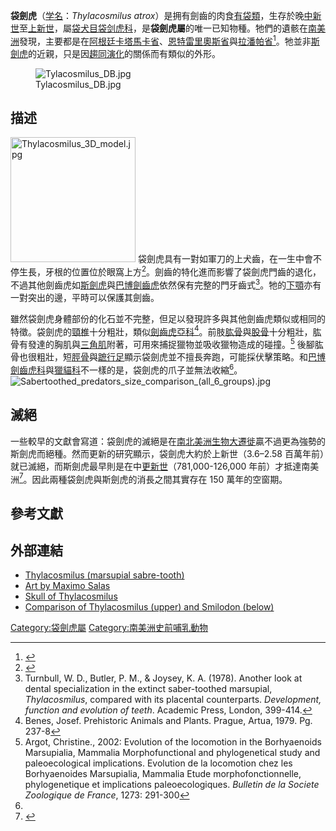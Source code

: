 {{Speciesbox
| fossil_range = 晚[[中新世|中新世]] - [[上新世|上新世]]<br>~{{fossil range|9|3}}
| image = Thylacosmilus sp skull BMNH.jpg
| display parents = 2
| parent authority =  [[Riggs|Riggs]], 1933
| extinct = 是
| taxon = Thylacosmilus atrox
| authority = Riggs, 1933
| synonyms =
*''Thylacosmilus lentis'' {{small|Riggs, 1933}}
}}

'''袋劍虎'''（[[学名|学名]]：''Thylacosmilus atrox''）是拥有劍齒的肉食[[有袋類|有袋類]]，生存於晚[[中新世|中新世]]至[[上新世|上新世]]，屬[[袋犬目|袋犬目]][[袋剑虎科|袋剑虎科]]，是'''袋劍虎屬'''的唯一已知物種。牠們的遺骸在[[南美洲|南美洲]]發現，主要都是在[[阿根廷|阿根廷]][[卡塔馬卡省|卡塔馬卡省]]、[[恩特雷里奧斯省|恩特雷里奧斯省]]與[[拉潘帕省|拉潘帕省]]<ref name="academia">{{cite journal |first=Analía M. |last=Forasiepi |year=2009 |title=Osteology of ''Arctodictis sinclairi'' (Mammalia, Metatheria, Sparassodonta) and phylogeny of Cenozoic metatherian carnivores from South America |url=https://www.academia.edu/4908872 |journal=Monografías del Museo Argentino de Ciencias Naturales |volume=6 |pages=1–174}}</ref>。牠並非[[斯劍虎|斯劍虎]]的近親，只是因[[趨同演化|趨同演化]]的關係而有類似的外形。

[[File:Tylacosmilus_DB.jpg|thumb]] 

== 描述 ==
[[File:Thylacosmilus_3D_model.jpg|200px]] 
袋劍虎具有一對如軍刀的上犬齒，在一生中會不停生長，牙根的位置位於眼窩上方<ref name=Sabertooth>{{cite book|last=Antón|first=Mauricio|title=Sabertooth|date=2013|publisher=Indiana University Press|location=Bloomington, Indiana|isbn=9780253010421}}</ref>。劍齒的特化進而影響了袋劍虎門齒的退化，不過其他劍齒虎如[[斯劍虎|斯劍虎]]與[[巴博劍齒虎|巴博劍齒虎]]依然保有完整的門牙齒式<ref name = Turnbull1978>Turnbull, W. D., Butler, P. M., & Joysey, K. A. (1978). Another look at dental specialization in the extinct saber-toothed marsupial, ''Thylacosmilus'', compared with its placental counterparts. ''Development, function and evolution of teeth''. Academic Press, London, 399-414.</ref>。牠的[[下顎|下顎]]亦有一對突出的邊，平時可以保護其劍齒。

雖然袋劍虎身體部份的化石並不完整，但足以發現許多與其他劍齒虎類似或相同的特徵。袋劍虎的[[頸椎|頸椎]]十分粗壯，類似[[劍齒虎亞科|劍齒虎亞科]]<ref name="Benes, Josef 1979. Pg. 237-8">Benes, Josef. Prehistoric Animals and Plants. Prague, Artua, 1979. Pg. 237-8</ref>。前肢[[肱骨|肱骨]]與[[股骨|股骨]]十分粗壯，肱骨有發達的胸肌與[[三角肌|三角肌]]附著，可用來捕捉獵物並吸收獵物造成的碰撞。<ref name = Argot1>Argot, Christine., 2002: Evolution of the locomotion in the Borhyaenoids Marsupialia, Mammalia Morphofunctional and phylogenetical study and paleoecological implications. Evolution de la locomotion chez les Borhyaenoides Marsupialia, Mammalia Etude morphofonctionnelle, phylogenetique et implications paleoecologiques. ''Bulletin de la Societe Zoologique de France'', 1273: 291-300</ref> 後腳肱骨也很粗壯，短[[脛骨|脛骨]]與[[蹠行足|蹠行足]]顯示袋劍虎並不擅長奔跑，可能採伏擊策略。和[[巴博劍齒虎科|巴博劍齒虎科]]與[[獵貓科|獵貓科]]不一樣的是，袋劍虎的爪子並無法收縮<ref name = Argot1/>。
[[File:Sabertoothed_predators_size_comparison_(all_6_groups).jpg|thumb]] 

== 滅絕 ==
一些較早的文獻會寫道：袋劍虎的滅絕是在[[南北美洲生物大遷徙|南北美洲生物大遷徙]]贏不過更為強勢的斯劍虎而絕種。然而更新的研究顯示，袋劍虎大約於上新世（3.6–2.58 百萬年前）就已滅絕，而斯劍虎最早則是在中[[更新世|更新世]]（781,000-126,000 年前）才抵達南美洲<ref name="link.springer">{{cite journal| title=The Evolution of the Cenozoic Terrestrial Mammalian Predator Guild in South America: Competition or Replacement?|first=Francisco J.|last=Prevosti|author2=Analia Forasiepi |author3=Natalia Zimicz |journal=[[Journal_of_Mammalian_Evolution|Journal of Mammalian Evolution]]|year=2013|volume=20|pages=3–21| doi=10.1007/s10914-011-9175-9}}</ref>。因此兩種袋劍虎與斯劍虎的消長之間其實存在 150 萬年的空窗期。

== 參考文獻 ==
{{reflist}}

== 外部連結 ==
{{Commonscat|Thylacosmilus}}
{{Wikispecies|Thylacosmilus}}
* [https://web.archive.org/web/20011224090427/http://www.paleocraft.com/thylacosmilus.html Thylacosmilus (marsupial sabre-tooth)]
* [http://members.tripod.com/~megalania/salas.html Art by Maximo Salas] {{Wayback|url=http://members.tripod.com/~megalania/salas.html |date=20080726143733 }}
* [http://www.fossils.com/thylac1.jpg Skull of Thylacosmilus]{{Wayback|url=http://www.fossils.com/thylac1.jpg |date=20040821162033 }}
* [http://www.manwb.ru/pub/News_2/060413_6.jpg Comparison of Thylacosmilus (upper) and Smilodon (below)]{{Wayback|url=http://www.manwb.ru/pub/News_2/060413_6.jpg |date=20070227162428 }}

{{Portal|滅絕與瀕危物種}}
{{後獸下綱|S.}}
{{Taxonbar|from=Q131163}}
[[Category:袋劍虎屬|Category:袋劍虎屬]]
[[Category:南美洲史前哺乳動物|Category:南美洲史前哺乳動物]]